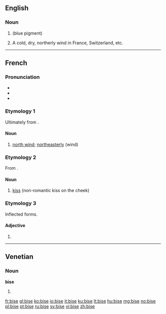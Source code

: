 ==English==

===Noun===
{{en-noun|?}}

# {{alternative form of|bice|nodot=yes}} (blue pigment)
# A cold, dry, northerly wind in France, Switzerland, etc.

{{Webster 1913}}

----

==French==

===Pronunciation===
* {{IPA|/biz/|lang=fr}}
* {{audio|Fr-bise.ogg|Audio (France)}}
* {{homophones|lang=fr|bisent|bises}}

===Etymology 1===
Ultimately from {{etyl|gem|fr}}.

====Noun====
{{fr-noun|f}}

# [[north wind]]; [[northeasterly]] (wind)

===Etymology 2===
From {{term|biser}}.

====Noun====
{{fr-noun|f}}

# [[kiss]] (non-romantic kiss on the cheek)

===Etymology 3===
Inflected forms.

====Adjective====
{{fr-adj-form}}

# {{feminine of|bis|lang=fr}}

----

==Venetian==

===Noun===
'''bise''' {{f}}

# {{plural of|bisa|lang=vec}}

[[fr:bise]]
[[gl:bise]]
[[ko:bise]]
[[io:bise]]
[[it:bise]]
[[ku:bise]]
[[lt:bise]]
[[hu:bise]]
[[mg:bise]]
[[no:bise]]
[[pl:bise]]
[[pt:bise]]
[[ru:bise]]
[[sv:bise]]
[[vi:bise]]
[[zh:bise]]